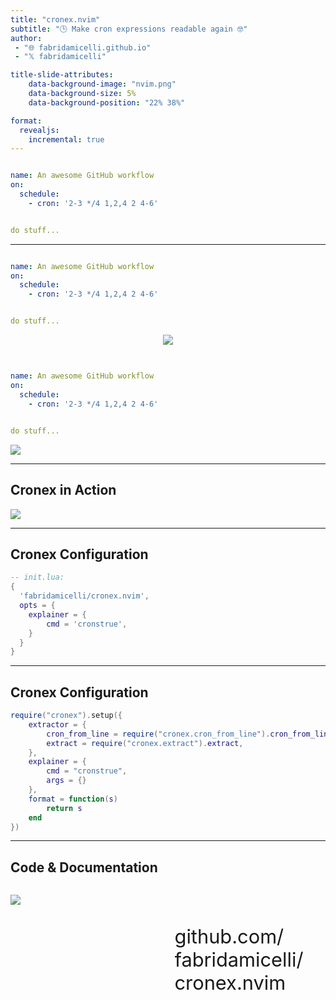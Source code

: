 ```yaml
---
title: "cronex.nvim"
subtitle: "🕒 Make cron expressions readable again 🤓"
author:
 - "🌐 fabridamicelli.github.io"
 - "𝕏 fabridamicelli"

title-slide-attributes:
    data-background-image: "nvim.png"
    data-background-size: 5%
    data-background-position: "22% 38%"

format:
  revealjs:
    incremental: true
---
```


```yaml

name: An awesome GitHub workflow
on:
  schedule:
    - cron: '2-3 */4 1,2,4 2 4-6'


do stuff...

```
---

```yaml

name: An awesome GitHub workflow
on:
  schedule:
    - cron: '2-3 */4 1,2,4 2 4-6'


do stuff...

```

<p align="center">
  <img src="https://media.giphy.com/media/v1.Y2lkPTc5MGI3NjExYnNpd3RoMjN1MmdwZXUyM2U1OTEzbTJ5MnB1ODZpNHBuYTZvdm41biZlcD12MV9pbnRlcm5hbF9naWZfYnlfaWQmY3Q9Zw/WRQBXSCnEFJIuxktnw/giphy.gif" />
</p>

<!-- ![](https://media.giphy.com/media/v1.Y2lkPTc5MGI3NjExYnNpd3RoMjN1MmdwZXUyM2U1OTEzbTJ5MnB1ODZpNHBuYTZvdm41biZlcD12MV9pbnRlcm5hbF9naWZfYnlfaWQmY3Q9Zw/WRQBXSCnEFJIuxktnw/giphy.gif) -->
---

```yaml

name: An awesome GitHub workflow
on:
  schedule:
    - cron: '2-3 */4 1,2,4 2 4-6'


do stuff...

```

![](cron-guru.png)


---

## Cronex in Action

![](screencast-usage.gif)

---

## Cronex Configuration

```lua
-- init.lua:
{
  'fabridamicelli/cronex.nvim',
  opts = {
    explainer = {
        cmd = 'cronstrue',
    }
  }
}

```


---

## Cronex Configuration

```lua
require("cronex").setup({
    extractor = {
        cron_from_line = require("cronex.cron_from_line").cron_from_line,
        extract = require("cronex.extract").extract,
    },
    explainer = {
        cmd = "cronstrue",
        args = {}
    },
    format = function(s)
        return s
    end
})

```
<!-- ![](use-clock.png) -->

---

## Code & Documentation

::::{.columns}
:::{.column width="50%"}
![](qr-code.svg){}

:::

:::{.column width="50%"}

 <br/><br/>


<span style="font-size:2.2em;">
 github.com/
 fabridamicelli/
 cronex.nvim
</span>


:::
::::

